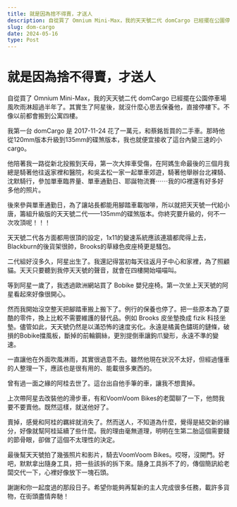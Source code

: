 ```yaml
---
title: 就是因為捨不得賣，才送人
description: 自從買了 Omnium Mini-Max，我的天天號二代 domCargo 已經擺在公園停車場風吹雨淋超過半年了。
slug: dom-cargo
date: 2024-05-16
type: Post
---
```


# 就是因為捨不得賣，才送人

自從買了 Omnium Mini-Max，我的天天號二代 domCargo 已經擺在公園停車場風吹雨淋超過半年了。其實生了阿星後，就沒什麼心思去保養他，直接停樓下。不像以前都會搬到公寓四樓。

我第一台 domCargo 是 2017-11-24 花了一萬元，和蔡銘哲買的二手車。那時他從120mm版本升級到135mm的碟煞版本，我也就便宜接收了這台內變三速的小cargo。

他陪著我一路從新北投搬到天母，第一次大摔車受傷，在阿媽生命最後的三個月我總是騎著他往返家裡和醫院，和吳孟松一家一起單車郊遊，騎著他舉辦台北裸騎、沈默騎行，參加單車臨界量、單車通勤日、耶誕物流賽⋯⋯我的IG裡還有好多好多他的照片。

後來參與單車通勤日，為了讓站長都能用腳踏車載咖啡，所以就把天天號一代給小唐，籌組升級版的天天號二代——135mm的碟煞版本。你終究要升級的，何不一次攻頂呢！！！

天天號二代各方面都用很頂的設定，1x11的變速系統應該連牆都爬得上去，Blackburn的後貨架很帥，Brooks的草綠色皮座椅更是騷包。

二代組好沒多久，阿星出生了。我還記得當初每天往返月子中心和家裡，為了照顧貓。天天只要聽到我停天天號的聲音，就會在四樓開始喵喵叫。

等到阿星一歲了，我透過歐洲網站買了 Bobike 嬰兒座椅。第一次坐上天天號的阿星看起來好像很開心。

然而我開始沒空整天把腳踏車搬上搬下了。例行的保養也停了。把一些原本為了耍酷的零件，換上比較不需要維護的替代品。例如 Brooks 皮坐墊換成 fizik 科技坐墊。儘管如此，天天號仍然是以滿恐怖的速度劣化。永遠是橘黃色鏽斑的鏈條，破損的Bobike擋風板，斷掉的前輪鋼絲，更別提倒車讓鉤爪變形，永遠不準的變速。

一直讓他在外面吹風淋雨，其實很過意不去。雖然他現在狀況不太好，但經過懂車的人整理一下，應該也是很有用的、能載很多東西的。

曾有過一面之緣的阿桂去世了。這台出自他手筆的車，讓我不想賣掉。

上次帶阿星去改裝他的滑步車，有和VoomVoom Bikes的老闆聊了一下，他問我要不要賣他。既然這樣，就送他好了。

賣掉，感覺和阿桂的羈絆就消失了。然而送人，不知道為什麼，覺得是結交新的緣分，好像就幫阿桂延續了些什麼。我的理由毫無道理，明明在生第二胎這個需要錢的節骨眼，卻做了這個不太理性的決定。

最後幫天天號拍了幾張照片和影片，騎去VoomVoom Bikes。哎呀，沒開門。好吧，默默拿出隨身工具，把一些該拆的拆下來。隨身工具拆不了的，傳個簡訊給老闆交代一下，心裡好像放下一塊石頭。

謝謝和你一起度過的那段日子。希望你能夠再幫新的主人完成很多任務，載許多貨物，在街頭盡情奔馳！
